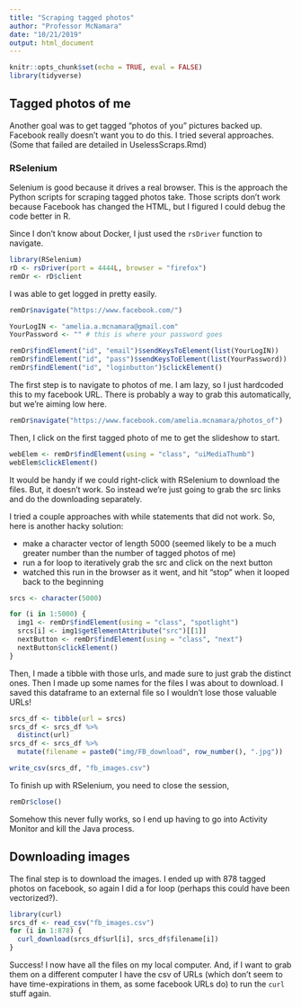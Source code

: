 ```yaml
---
title: "Scraping tagged photos"
author: "Professor McNamara"
date: "10/21/2019"
output: html_document
---
```


```r
knitr::opts_chunk$set(echo = TRUE, eval = FALSE)
library(tidyverse)
```

## Tagged photos of me

Another goal was to get tagged "photos of you" pictures backed up. Facebook really doesn't want you to do this. I tried several approaches. (Some that failed are detailed in UselessScraps.Rmd)

### RSelenium

Selenium is good because it drives a real browser. This is the approach the Python scripts for scraping tagged photos take. Those scripts don't work because Facebook has changed the HTML, but I figured I could debug the code better in R. 

Since I don't know about Docker, I just used the `rsDriver` function to navigate. 
```r
library(RSelenium)
rD <- rsDriver(port = 4444L, browser = "firefox")
remDr <- rD$client
```

I was able to get logged in pretty easily.

```r
remDr$navigate("https://www.facebook.com/")

YourLogIN <- "amelia.a.mcnamara@gmail.com"
YourPassword <- "" # this is where your password goes

remDr$findElement("id", "email")$sendKeysToElement(list(YourLogIN))
remDr$findElement("id", "pass")$sendKeysToElement(list(YourPassword))
remDr$findElement("id", "loginbutton")$clickElement()
```

The first step is to navigate to photos of me. I am lazy, so I just hardcoded this to my facebook URL. There is probably a way to grab this automatically, but we're aiming low here. 

```r
remDr$navigate("https://www.facebook.com/amelia.mcnamara/photos_of")
```

Then, I click on the first tagged photo of me to get the slideshow to start. 
```r
webElem <- remDr$findElement(using = "class", "uiMediaThumb")
webElem$clickElement()
```

It would be handy if we could right-click with RSelenium to download the files. But, it doesn't work. So instead we're just going to grab the src links and do the downloading separately. 

I tried a couple approaches with while statements that did not work. So, here is another hacky solution:

- make a character vector of length 5000 (seemed likely to be a much greater number than the number of tagged photos of me)
- run a for loop to iteratively grab the src and click on the next button
- watched this run in the browser as it went, and hit "stop" when it looped back to the beginning

```r
srcs <- character(5000)

for (i in 1:5000) {
  img1 <- remDr$findElement(using = "class", "spotlight")
  srcs[i] <- img1$getElementAttribute("src")[[1]]
  nextButton <- remDr$findElement(using = "class", "next")
  nextButton$clickElement()
}
```

Then, I made a tibble with those urls, and made sure to just grab the distinct ones. Then I made up some names for the files I was about to download. I saved this dataframe to an external file so I wouldn't lose those valuable URLs!

```r
srcs_df <- tibble(url = srcs)
srcs_df <- srcs_df %>%
  distinct(url)
srcs_df <- srcs_df %>%
  mutate(filename = paste0("img/FB_download", row_number(), ".jpg"))

write_csv(srcs_df, "fb_images.csv")
```

To finish up with RSelenium, you need to close the session,
```r
remDr$close()
```

Somehow this never fully works, so I end up having to go into Activity Monitor and kill the Java process. 

## Downloading images

The final step is to download the images. I ended up with 878 tagged photos on facebook, so again I did a for loop (perhaps this could have been vectorized?). 

```r
library(curl)
srcs_df <- read_csv("fb_images.csv")
for (i in 1:878) {
  curl_download(srcs_df$url[i], srcs_df$filename[i])
}
```


Success! I now have all the files on my local computer. And, if I want to grab them on a different computer I have the csv of URLs (which don't seem to have time-expirations in them, as some facebook URLs do) to run the `curl` stuff again. 


